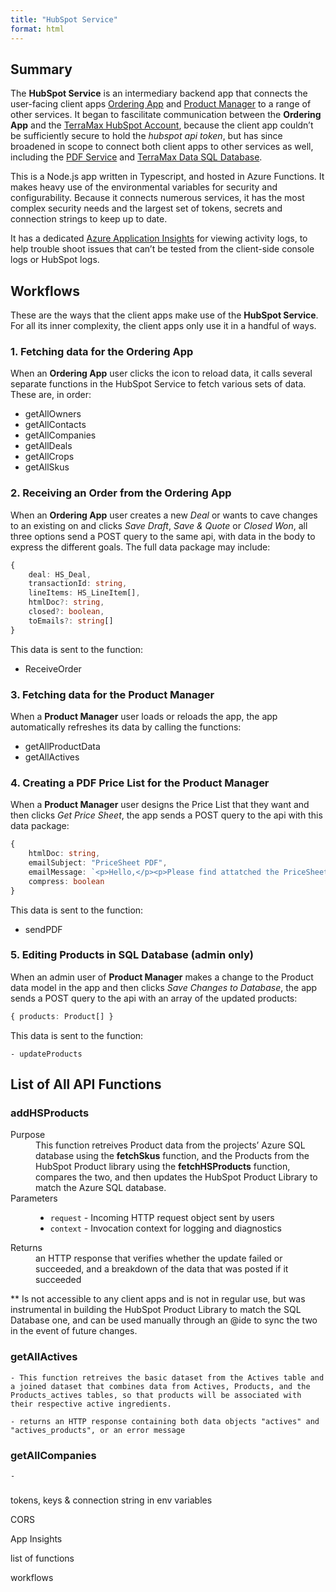 ```yaml
---
title: "HubSpot Service"
format: html
---
```


<!-- quarto render architecture/azure/hubspot-service/hubspot-service.qmd -->

## Summary

The **HubSpot Service** is an intermediary backend app that connects the user-facing client apps [Ordering App](../ordering-app/ordering-app.html) and [Product Manager](../product-manager/product-manager.html) to a range of other services.  It began to fascilitate communication between the **Ordering App** and the [TerraMax HubSpot Account](../../hubspot/hubspot-overview.html), because the client app couldn't be sufficiently secure to hold the *hubspot api token*, but has since broadened in scope to connect both client apps to other services as well, including the [PDF Service](../pdf-service/pdf-service.html) and [TerraMax Data SQL Database](../terramax-data/terramax-data.html).

This is a Node.js app written in Typescript, and hosted in Azure Functions.  It makes heavy use of the environmental variables for security and configurability. Because it connects numerous services, it has the most complex security needs and the largest set of tokens, secrets and connection strings to keep up to date.  

It has a dedicated [Azure Application Insights](../azure-services/app-insights.html) for viewing activity logs, to help trouble shoot issues that can't be tested from the client-side console logs or HubSpot logs.

## Workflows
These are the ways that the client apps make use of the **HubSpot Service**.  For all its inner complexity, the client apps only use it in a handful of ways.

### 1. Fetching data for the **Ordering App**

When an **Ordering App** user clicks the icon to reload data, it calls several separate functions in the HubSpot Service to fetch various sets of data.  These are, in order:

- getAllOwners
- getAllContacts
- getAllCompanies
- getAllDeals
- getAllCrops
- getAllSkus

### 2. Receiving an Order from the **Ordering App**
    
When an **Ordering App** user creates a new *Deal* or wants to cave changes to an existing on and clicks *Save Draft*, *Save & Quote* or *Closed Won*, all three options send a POST query to the same api, with data in the body to express the different goals.  The full data package may include:
```ts
{
    deal: HS_Deal,
    transactionId: string,
    lineItems: HS_LineItem[],
    htmlDoc?: string,
    closed?: boolean,
    toEmails?: string[]
}
```
This data is sent to the function:

- ReceiveOrder


### 3. Fetching data for the **Product Manager**

When a **Product Manager** user loads or reloads the app, the app automatically refreshes its data by calling the functions:

- getAllProductData
- getAllActives

### 4. Creating a PDF Price List for the **Product Manager**

When a **Product Manager** user designs the Price List that they want and then clicks *Get Price Sheet*, the app sends a POST query to the api with this data package:
```ts
{
    htmlDoc: string,
    emailSubject: "PriceSheet PDF",
    emailMessage: `<p>Hello,</p><p>Please find attatched the PriceSheet PDF that you requested.</p>`,
    compress: boolean
}
```
This data is sent to the function:

- sendPDF

### 5. Editing Products in SQL Database (admin only)

When an admin user of **Product Manager** makes a change to the Product data model in the app and then clicks *Save Changes to Database*, the app sends a POST query to the api with an array of the updated products:
```ts
{ products: Product[] }
```
This data is sent to the function:

    - updateProducts


## List of All API Functions

### addHSProducts

Purpose
: This function retreives Product data from the projects' Azure SQL database using the **fetchSkus** function, and the Products from the HubSpot Product library using the **fetchHSProducts** function, compares the two, and then updates the HubSpot Product Library to match the Azure SQL database.

Parameters
: - `request` - Incoming HTTP request object sent by users
- `context` - Invocation context for logging and diagnostics

Returns
: an HTTP response that verifies whether the update failed or succeeded, and a breakdown of the data that was posted if it succeeded

** Is not accessible to any client apps and is not in regular use, but was instrumental in building the HubSpot Product Library to match the SQL Database one, and can be used manually through an @ide to sync the two in the event of future changes.

### getAllActives

    - This function retreives the basic dataset from the Actives table and a joined dataset that combines data from Actives, Products, and the Products_actives tables, so that products will be associated with their respective active ingredients.

    - returns an HTTP response containing both data objects "actives" and "actives_products", or an error message

### getAllCompanies

    - 





###

tokens, keys & connection string in env variables

CORS

App Insights

list of functions

workflows

